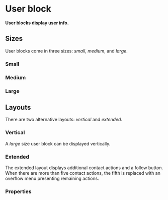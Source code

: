 # User block

**User blocks display user info.**

## Sizes

User blocks come in three sizes: _small_, _medium_, and _large_.

### Small

<DemoBlock2 demo="size-s" engine={props.engine} withThemeSwitcher />

### Medium

<DemoBlock2 demo="size-m" engine={props.engine} withThemeSwitcher />

### Large

<DemoBlock2 demo="size-l" engine={props.engine} withThemeSwitcher />

## Layouts

There are two alternative layouts: _vertical_ and _extended_.

### Vertical

A _large_ size user block can be displayed vertically.

<DemoBlock2 demo="vertical" engine={props.engine} withThemeSwitcher />

### Extended

The extended layout displays additional contact actions and a follow button.
When there are more than five contact actions, the fifth is replaced with an overflow menu presenting remaining actions.

<DemoBlock2 demo="extended" engine={props.engine} withThemeSwitcher />

### Properties

<PropTable component="UserBlock" />
